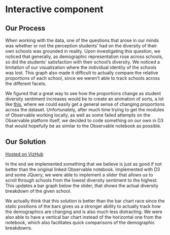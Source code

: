 # Interactive component

## Our Process
When working with the data, one of the questions that arose in our minds was whether or not the perception students' had on the diversity of their own schools was grounded in reality. Upon investigating this question, we noticed that generally, as demographic representation rose across schools, so did the students' satisfaction with their school's diversity. We noticed a limitation of our visualization where the individual identity of the schools was lost. This graph also made it difficult to actually compare the relative proportions of each school, since we weren't able to track schools across the different facets. 

We figured that a great way to see how the proportions change as student diversity sentiment increases would be to create an animation of sorts, a lot like [this](https://observablehq.com/@mbostock/bar-chart-race-with-scrubber), where we could easily get a general sense of changing proportions across the dataset. Unfortunately, after much time trying to get the modules of Observable working locally, as well as some failed attempts on the Observable platform itself, we decided to code something on our own in D3 that would hopefully be as similar to the Observable notebook as possible.


## Our Solution

[Hosted on VizHub](https://vizhub.com/bhernandev/ddf32c3cb542443681d9b0a9152c5f66?edit=files)

In the end we implemented something that we believe is just as good if not better than the original linked Observable notebook. Implemented with D3 and some JQuery,  we were able to implement a slider that allows us to scroll through schools from the lowest diversity sentiment to the highest. This updates a bar graph below the slider, that shows the actual diversity breakdown of the given school.

We actually think that this solution is better than the bar chart race since the static positions of the bars gives us a stronger ability to actually track how the demographics are changing and is also much less distracting. We were also able to have a vertical bar chart instead of the horizontal one from the notebook, which also facilitates quick comparisons of the demographic breakdowns.
